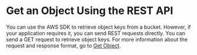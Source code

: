 # Get an Object Using the REST API<a name="RetrieveObjSingleOpREST"></a>

You can use the AWS SDK to retrieve object keys from a bucket\. However, if your application requires it, you can send REST requests directly\. You can send a GET request to retrieve object keys\. For more information about the request and response format, go to [Get Object](https://docs.aws.amazon.com/AmazonS3/latest/API/RESTObjectGET.html)\.